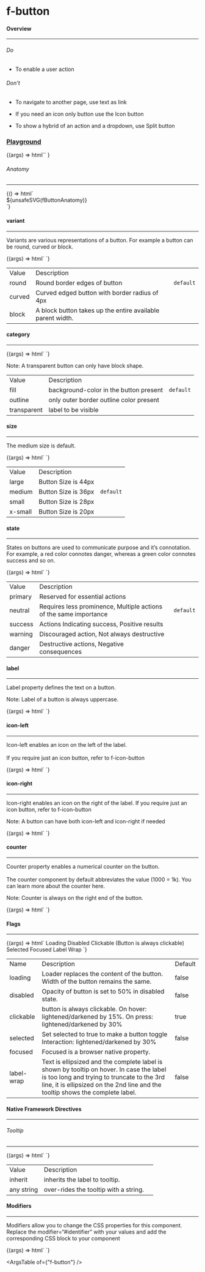 
<Meta title="Components/f-button" />

<h1 class="margin-btm-36">f-button</h1>
<h4 class="margin-btm-8">Overview</h4>
<hr class="margin-btm-24" />
<h6 class="margin-btm-16">Do</h6>
<div class="margin-btm-16">
  <ul>
    <li>
      <p>To enable a user action</p>
    </li>
  </ul>
</div>
<h6 class="margin-btm-16">Don't</h6>
<div class="margin-btm-24">
  <ul>
    <li>
      <p>To navigate to another page, use text as link</p>
    </li>
    <li>
      <p>If you need an icon only button use the Icon button</p>
    </li>
    <li>
      <p>To show a hybrid of an action and a dropdown, use Split button</p>
    </li>
  </ul>
</div>

### [Playground](/story/components-f-button--playground)

<Canvas>
  <Story
    name="Playground"
    argTypes={{
      label: { control: "text" },
      category: {
        control: "select",
        options: ["fill", "outline", "transparent"],
      },
      size: {
        control: "select",
        options: ["large", "medium", "small", "x-small"],
      },
      state: {
        control: "select",
        options: ["primary", "neutral", "success", "warning", "danger"],
      },
      variant: {
        control: "select",
        options: ["round", "curved", "block"],
      },
      ["icon-left"]: {
        control: "text",
      },
      ["icon-right"]: {
        control: "text",
      },
      counter: {
        control: "text",
      },
      loading: {
        control: "boolean",
      },
      disabled: {
        control: "boolean",
      },
      ["label-wrap"]: {
        control: "boolean",
      },
    }}
    args={{
      label: "label",
      category: "fill",
      size: "medium",
      state: "primary",
      variant: "round",
      ["icon-left"]: undefined,
      ["icon-right"]: undefined,
      counter: undefined,
      loading: false,
      disabled: false,
      ["label-wrap"]: false,
    }}
  >
    {(args) =>
      html`<f-button
        .label=${args.label}
        .category=${args.category}
        .size=${args.size}
        .state=${args.state}
        .variant=${args.variant}
        icon-left=${args["icon-left"]}
        icon-right=${args["icon-right"]}
        .counter=${args.counter}
        .loading=${args.loading}
        .disabled=${args.disabled}
        .label-wrap=${args["label-wrap"]}
      ></f-button>`
    }
  </Story>
</Canvas>

<h6 class="margin-btm-4">Anatomy</h6>
<hr class="margin-btm-16" />

<Story name="Anatomy">
  {() => html`<div class="align-center">${unsafeSVG(fButtonAnatomy)}</div>`}
</Story>

<h4 class="margin-btm-8 margin-tp-36">variant</h4>
<hr class="margin-btm-24" />
<p class="margin-btm-24">
  Variants are various representations of a button. For example a button can be
  round, curved or block.
</p>

<Canvas>
  <Story name="variant">
    {(args) => html`<f-div
      gap="x-large"
      padding="x-large"
      align="middle-center"
    >
      <f-button variant="round" label="Round"></f-button>
      <f-button variant="curved" label="Curved"></f-button>
      <f-button
        variant="block"
        label="Block (taking width of its parent)"
      ></f-button>
    </f-div>`}
  </Story>
</Canvas>

<table class="custom-table">
  <tbody>
    <tr>
      <td>Value</td>
      <td>Description</td>
      <td></td>
    </tr>
    <tr>
      <td>round</td>
      <td>Round border edges of button</td>
      <td>
        <code>default</code>
      </td>
    </tr>
    <tr>
      <td>curved</td>
      <td>Curved edged button with border radius of 4px</td>
      <td></td>
    </tr>
    <tr>
      <td>block</td>
      <td>A block button takes up the entire available parent width.</td>
      <td></td>
    </tr>
  </tbody>
</table>

<h4 class="margin-btm-8 margin-tp-36">category</h4>
<hr class="margin-btm-24" />

<Canvas>
  <Story name="category">
    {(args) => html`<f-div
      gap="x-large"
      padding="x-large"
      align="middle-center"
    >
      <f-button label="Fill" category="fill"></f-button>
      <f-button label="Outline" category="outline"></f-button>
      <f-button label="Transparent" category="transparent"></f-button>
    </f-div>`}
  </Story>
</Canvas>

<p class="note-section margin-btm-24 margin-tp-16">
  Note: A transparent button can only have block shape.
</p>

<table class="custom-table">
  <tbody>
    <tr>
      <td>Value</td>
      <td>Description</td>
      <td></td>
    </tr>
    <tr>
      <td>fill</td>
      <td>background-color in the button present</td>
      <td>
        <code>default</code>
      </td>
    </tr>
    <tr>
      <td>outline</td>
      <td>only outer border outline color present </td>
      <td></td>
    </tr>
    <tr>
      <td>transparent</td>
      <td>label to be visible</td>
      <td></td>
    </tr>
  </tbody>
</table>

<h4 class="margin-btm-8 margin-tp-36">size</h4>
<hr class="margin-btm-24" />
<p class="margin-btm-24">The medium size is default.</p>

<Canvas>
  <Story name="size">
    {(args) => html`<f-div
      gap="x-large"
      padding="x-large"
      align="middle-center"
    >
      <f-button size="large" label="Large"></f-button>
      <f-button size="medium" label="Medium"></f-button>
      <f-button size="small" label="Small"></f-button>
      <f-button size="x-small" label="x-Small"></f-button>
    </f-div>`}
  </Story>
</Canvas>

<table class="custom-table">
  <tbody>
    <tr>
      <td>Value</td>
      <td>Description</td>
      <td></td>
    </tr>
    <tr>
      <td>large</td>
      <td>Button Size is 44px</td>
      <td></td>
    </tr>
    <tr>
      <td>medium</td>
      <td>Button Size is 36px</td>
      <td>
        <code>default</code>
      </td>
    </tr>
    <tr>
      <td>small</td>
      <td>Button Size is 28px</td>
      <td></td>
    </tr>
    <tr>
      <td>x-small</td>
      <td>Button Size is 20px</td>
      <td></td>
    </tr>
  </tbody>
</table>

<h4 class="margin-btm-8 margin-tp-36">state</h4>
<hr class="margin-btm-24" />
<p class="margin-btm-24">
  States on buttons are used to communicate purpose and it’s connotation. For
  example, a red color connotes danger, whereas a green color connotes success
  and so on.
</p>

<Canvas>
  <Story name="state">
    {(args) => html`<f-div gap="large" padding="x-large" direction="column">
      <f-div padding="none" gap="x-large">
        <f-button category="fill" label="Primary" state="primary"></f-button>
        <f-button category="outline" label="Primary" state="primary"></f-button>
        <f-button
          category="transparent"
          label="Primary"
          state="primary"
        ></f-button>
      </f-div>
      <f-div padding="none" gap="x-large">
        <f-button category="fill" label="Neutral" state="neutral"></f-button>
        <f-button category="outline" label="Neutral" state="neutral"></f-button>
        <f-button
          category="transparent"
          label="Neutral"
          state="neutral"
        ></f-button>
      </f-div>
      <f-div padding="none" gap="x-large">
        <f-button category="fill" label="Success" state="success"></f-button>
        <f-button category="outline" label="Success" state="success"></f-button>
        <f-button
          category="transparent"
          label="Success"
          state="success"
        ></f-button>
      </f-div>
      <f-div padding="none" gap="x-large">
        <f-button category="fill" label="Warning" state="warning"></f-button>
        <f-button category="outline" label="Warning" state="warning"></f-button>
        <f-button
          category="transparent"
          label="Warning"
          state="warning"
        ></f-button>
      </f-div>
      <f-div padding="none" gap="x-large">
        <f-button category="fill" label="Danger" state="danger"></f-button>
        <f-button category="outline" label="Danger" state="danger"></f-button>
        <f-button
          category="transparent"
          label="Danger"
          state="danger"
        ></f-button>
      </f-div>
    </f-div>`}
  </Story>
</Canvas>

<table class="custom-table">
  <tbody>
    <tr>
      <td>Value</td>
      <td>Description</td>
      <td></td>
    </tr>
    <tr>
      <td>primary</td>
      <td>Reserved for essential actions</td>
      <td></td>
    </tr>
    <tr>
      <td>neutral</td>
      <td>Requires less prominence, Multiple actions of the same importance</td>
      <td>
        <code>default</code>
      </td>
    </tr>
    <tr>
      <td>success</td>
      <td>Actions Indicating success, Positive results</td>
      <td></td>
    </tr>
    <tr>
      <td>warning</td>
      <td>Discouraged action, Not always destructive</td>
      <td></td>
    </tr>
    <tr>
      <td>danger</td>
      <td>Destructive actions, Negative consequences</td>
      <td></td>
    </tr>
  </tbody>
</table>

<h4 class="margin-btm-8 margin-tp-36">label</h4>
<hr class="margin-btm-24" />
<p class="margin-btm-24">Label property defines the text on a button.</p>
<p class="note-section margin-btm-24">
  Note: Label of a button is always uppercase.
</p>

<Canvas>
  <Story name="label">
    {(args) => html`<f-div
      gap="large"
      padding="x-large"
      direction="column"
      align="middle-center"
    >
      <f-button label="label"></f-button>
    </f-div>`}
  </Story>
</Canvas>

<h4 class="margin-btm-8 margin-tp-36">icon-left</h4>
<hr class="margin-btm-24" />
<p class="margin-btm-24">
  Icon-left enables an icon on the left of the label.
  <br />
  <br />
  If you require just an icon button, refer to f-icon-button
</p>

<Canvas>
  <Story name="icon-left">
    {(args) => html`<f-div
      gap="large"
      padding="x-large"
      direction="column"
      align="middle-center"
    >
      <f-button label="icon left" icon-left="i-plus"></f-button>
    </f-div>`}
  </Story>
</Canvas>

<h4 class="margin-btm-8 margin-tp-36">icon-right</h4>
<hr class="margin-btm-24" />
<p class="margin-btm-24">
  Icon-right enables an icon on the right of the label. If you require just an
  icon button, refer to f-icon-button
</p>
<p class="note-section margin-btm-24">
  Note: A button can have both icon-left and icon-right if needed
</p>

<Canvas>
  <Story name="icon-right">
    {(args) => html`<f-div
      gap="large"
      padding="x-large"
      direction="row"
      align="middle-center"
    >
      <f-button label="icon right" icon-right="i-plus"></f-button>
      <f-button
        label="icon left-right"
        icon-right="i-plus"
        icon-left="💰"
      ></f-button>
    </f-div>`}
  </Story>
</Canvas>

<h4 class="margin-btm-8 margin-tp-36">counter</h4>
<hr class="margin-btm-24" />
<p class="margin-btm-24">
  Counter property enables a numerical counter on the button.
  <br />
  <br />
  The counter component by default abbreviates the value (1000 = 1k). You can learn
  more about the counter <a>here</a>.
</p>
<p class="note-section margin-btm-24">
  Note: Counter is always on the right end of the button.
</p>

<Canvas>
  <Story name="counter">
    {(args) => html`<f-div
      gap="large"
      padding="x-large"
      direction="row"
      align="middle-center"
    >
      <f-button label="Label" counter="88"></f-button>
      <f-button label="Label" icon-left="i-plus" counter="88"></f-button>
      <f-button label="Label" icon-right="i-plus" counter="88"></f-button>
    </f-div>`}
  </Story>
</Canvas>

<h4 class="margin-btm-8 margin-tp-36">Flags</h4>
<hr class="margin-btm-24" />

<Canvas>
  <Story name="Flags">
    {(args) => html`<f-div gap="large" padding="x-large" direction="column">
      <f-div height="hug-content" padding="none">
        <f-text variant="para" size="large" weight="medium">Loading</f-text>
      </f-div>
      <f-div padding="none" direction="row" gap="x-large">
        <f-button label="label"></f-button>
        <f-button label="label" loading=${true}></f-button>
      </f-div>
      <f-div padding="none" direction="row" gap="x-large">
        <f-button label="label" icon-left="i-plus"></f-button>
        <f-button label="label" loading=${true} icon-left="i-plus"></f-button>
      </f-div>
      <f-div padding="none" direction="row" gap="x-large">
        <f-button label="label" icon-right="i-plus"></f-button>
        <f-button label="label" loading=${true} icon-right="i-plus"></f-button>
      </f-div>
      <f-div height="hug-content" padding="none">
        <f-text variant="para" size="large" weight="medium">Disabled</f-text>
      </f-div>
      <f-div padding="none" direction="row" gap="x-large">
        <f-button label="label"></f-button>
        <f-button label="label" disabled=${true}></f-button>
      </f-div>
      <f-div height="hug-content" padding="none">
        <f-text variant="para" size="large" weight="medium"
          >Clickable (Button is always clickable)</f-text
        >
      </f-div>
      <f-div padding="none" direction="row" gap="x-large">
        <f-button label="label"></f-button>
      </f-div>
      <f-div height="hug-content" padding="none">
        <f-text variant="para" size="large" weight="medium">Selected</f-text>
      </f-div>
      <f-div padding="none" direction="row" gap="x-large">
        <f-button label="label"></f-button>
        <f-button label="label" selected=${true}></f-button>
      </f-div>
      <f-div height="hug-content" padding="none">
        <f-text variant="para" size="large" weight="medium">Focused</f-text>
      </f-div>
      <f-div padding="none" direction="row" gap="x-large">
        <f-button label="label"></f-button>
        <f-button label="label" focused=${true}></f-button>
      </f-div>
      <f-div height="hug-content" padding="none">
        <f-text variant="para" size="large" weight="medium">Label Wrap</f-text>
      </f-div>
      <f-div padding="none" direction="row" gap="x-large">
        <f-button label="Text-wrap label button"></f-button>
        <f-button label="Text-wrap label button" label-wrap=${true}></f-button>
      </f-div>
    </f-div>`}
  </Story>
</Canvas>

<table class="custom-table">
  <tbody>
    <tr>
      <td>Name</td>
      <td>Description</td>
      <td>Default</td>
    </tr>
    <tr>
      <td>loading</td>
      <td>
        Loader replaces the content of the button. Width of the button remains
        the same.
      </td>
      <td>false</td>
    </tr>
    <tr>
      <td>disabled</td>
      <td>Opacity of button is set to 50% in disabled state.</td>
      <td>false </td>
    </tr>
    <tr>
      <td>clickable</td>
      <td>
        button is always clickable. On hover: lightened/darkened by 15%. On
        press: lightened/darkened by 30%
      </td>
      <td>true</td>
    </tr>
    <tr>
      <td>selected</td>
      <td>
        Set selected to true to make a button toggle Interaction:
        lightened/darkened by 30%
      </td>
      <td>false</td>
    </tr>
    <tr>
      <td>focused</td>
      <td>Focused is a browser native property.</td>
      <td></td>
    </tr>
    <tr>
      <td>label-wrap</td>
      <td>
        Text is ellipsized and the complete label is shown by tooltip on hover.
        In case the label is too long and trying to truncate to the 3rd line, it
        is ellipsized on the 2nd line and the tooltip shows the complete label.
      </td>
      <td>false</td>
    </tr>
  </tbody>
</table>

<h4 class="margin-btm-8 margin-tp-36">Native Framework Directives</h4>
<hr class="margin-btm-24" />
<h6 class="margin-btm-8">Tooltip</h6>
<hr class="margin-btm-24" />

<Canvas>
  <Story name="tooltip">
    {(args) => html`<f-div gap="large" padding="x-large" align="middle-center">
      <f-button label="INHERIT LABEL to tooltip" tooltip="inherit"></f-button>
      <f-button
        label="overridden content in tooltip"
        tooltip="This is a tooltip"
      ></f-button>
    </f-div>`}
  </Story>
</Canvas>

<table class="custom-table">
  <tbody>
    <tr>
      <td>Value</td>
      <td>Description</td>
      <td></td>
    </tr>
    <tr>
      <td>inherit</td>
      <td>inherits the label to tooltip.</td>
      <td></td>
    </tr>
    <tr>
      <td>any string</td>
      <td>over-rides the tooltip with a string.</td>
      <td></td>
    </tr>
  </tbody>
</table>

<h4 class="margin-btm-8 margin-tp-36">Modifiers</h4>
<hr class="margin-btm-24" />
<p class="margin-btm-24">
  Modifiers allow you to change the CSS properties for this component. Replace
  the modifier=“#identifier” with your values and add the corresponding CSS
  block to your component
</p>

<Canvas>
  <Story name="Modifiers">
    {(args) => html` <style>
        #custom-button {
          background-color: green;
        }
      </style>
      <f-div gap="large" padding="x-large" align="middle-center">
        <f-button label="modifiers" modifier="”_identifier”"></f-button>
      </f-div>`}
  </Story>
</Canvas>

<ArgsTable of={"f-button"} />
